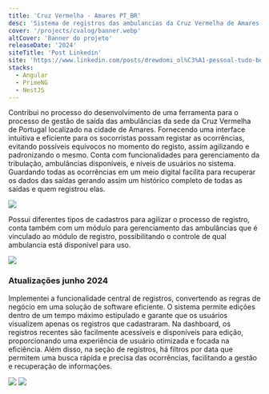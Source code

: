 ```yaml
---
title: 'Cruz Vermelha - Amares PT_BR'
desc: 'Sistema de registros das ambulancias da Cruz Vermelha de Amares'
cover: '/projects/cvalog/banner.webp'
altCover: 'Banner do projeto'
releaseDate: '2024'
siteTitle: 'Post Linkedin'
site: 'https://www.linkedin.com/posts/drewdomi_ol%C3%A1-pessoal-tudo-bem-com-voc%C3%AAs-queria-compartilhar-activity-7168575680455032832-QPFp?utm_source=share&utm_medium=member_desktop'
stacks:
  - Angular
  - PrimeNG
  - NestJS
---
```



Contribui no processo do desenvolvimento de uma ferramenta para o processo de gestão de saída das ambulâncias da sede da Cruz Vermelha de Portugal localizado na cidade de Amares. Fornecendo uma interface intuitiva e eficiente para os socorristas possam registar as ocorrências, evitando possíveis equívocos no momento do registo, assim agilizando e padronizando o mesmo. Conta com funcionalidades para gerenciamento da tribulação, ambulâncias disponíveis, e níveis de usuários no sistema. Guardando todas as ocorrências em um meio digital facilita para recuperar os dados das saídas gerando assim um histórico completo de todas as saídas e quem registrou elas.

<img
  class="rounded-md shadow-md my-6"
  src="/projects/cvalog/screenshot1.webp"
/>

Possui diferentes tipos de cadastros para agilizar o processo de registro, conta também com um módulo para gerenciamento das ambulâncias que é vinculado ao módulo de registro, possibilitando o controle de qual ambulancia está disponível para uso.

<img
  class="rounded-md shadow-md mt-6 mb-8"
  src="/projects/cvalog/screenshot2.webp"
/>

<h3 class="text-lg font-title font-medium mb-4">Atualizações junho 2024</h3>

Implementei a funcionalidade central de registros, convertendo as regras de negócio em uma solução de software eficiente. O sistema permite edições dentro de um tempo máximo estipulado e garante que os usuários visualizem apenas os registros que cadastraram. Na dashboard, os registros recentes são facilmente acessíveis e disponíveis para edição, proporcionando uma experiência de usuário otimizada e focada na eficiência. Além disso, na seção de registros, há filtros por data que permitem uma busca rápida e precisa das ocorrências, facilitando a gestão e recuperação de informações.

<img
  class="rounded-md shadow-md my-6"
  src="/projects/cvalog/screenshot3.webp"
/>
<img
  class="rounded-md shadow-md my-6"
  src="/projects/cvalog/screenshot4.webp"
/>
